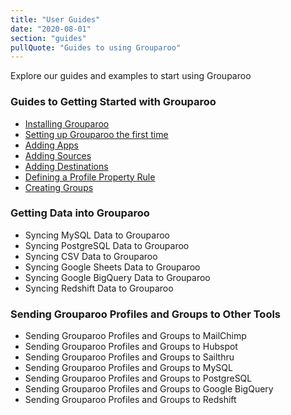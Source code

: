 ```yaml
---
title: "User Guides"
date: "2020-08-01"
section: "guides"
pullQuote: "Guides to using Grouparoo"
---
```


Explore our guides and examples to start using Grouparoo

### Guides to Getting Started with Grouparoo

- [Installing Grouparoo](/docs/deployment)
- [Setting up Grouparoo the first time](/docs/guides/first-time-setup)
- [Adding Apps](/docs/guides/add-apps)
- [Adding Sources](/docs/guides/create-sources)
- [Adding Destinations](/docs/guides/create-destinations)
- [Defining a Profile Property Rule](/docs/guides/create-profile-properties)
- [Creating Groups](/docs/guides/create-groups)

### Getting Data into Grouparoo

- Syncing MySQL Data to Grouparoo
- Syncing PostgreSQL Data to Grouparoo
- Syncing CSV Data to Grouparoo
- Syncing Google Sheets Data to Grouparoo
- Syncing Google BigQuery Data to Grouparoo
- Syncing Redshift Data to Grouparoo

### Sending Grouparoo Profiles and Groups to Other Tools

- Sending Grouparoo Profiles and Groups to MailChimp
- Sending Grouparoo Profiles and Groups to Hubspot
- Sending Grouparoo Profiles and Groups to Sailthru
- Sending Grouparoo Profiles and Groups to MySQL
- Sending Grouparoo Profiles and Groups to PostgreSQL
- Sending Grouparoo Profiles and Groups to Google BigQuery
- Sending Grouparoo Profiles and Groups to Redshift
